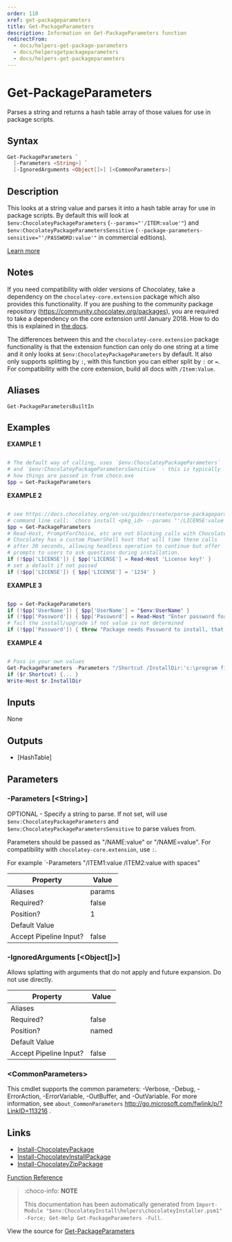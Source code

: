 ---
order: 110
xref: get-packageparameters
title: Get-PackageParameters
description: Information on Get-PackageParameters function
redirectFrom:
  - docs/helpers-get-package-parameters
  - docs/helpersgetpackageparameters
  - docs/helpers-get-packageparameters
---

# Get-PackageParameters

<!-- This documentation is automatically generated from https://github.com/chocolatey/choco/blob/master/src/chocolatey.resources/helpers/functions/Get-PackageParameters.ps1 using https://github.com/chocolatey/choco/blob/master/GenerateDocs.ps1. Contributions are welcome at the original location(s). -->

Parses a string and returns a hash table array of those values for use
in package scripts.

## Syntax

~~~powershell
Get-PackageParameters `
  [-Parameters <String>] `
  [-IgnoredArguments <Object[]>] [<CommonParameters>]
~~~

## Description

This looks at a string value and parses it into a hash table array for
use in package scripts. By default this will look at
`$env:ChocolateyPackageParameters` (`--params="'/ITEM:value'"`) and
`$env:ChocolateyPackageParametersSensitive`
(`--package-parameters-sensitive="'/PASSWORD:value'"` in commercial
editions).

[Learn more](xref:parse-package-parameters)

## Notes

If you need compatibility with older versions of Chocolatey,
take a dependency on the `chocolatey-core.extension` package which
also provides this functionality. If you are pushing to the community
package repository (https://community.chocolatey.org/packages), you are required
to take a dependency on the core extension until January 2018. How to
do this is explained in [the docs](xref:parse-package-parameters#step-3-use-core-community-extension).

The differences between this and the `chocolatey-core.extension` package
functionality is that the extension function can only do one string at a
time and it only looks at `$env:ChocolateyPackageParameters` by default.
It also only supports splitting by `:`, with this function you can
either split by `:` or `=`. For compatibility with the core extension,
build all docs with `/Item:Value`.

## Aliases

`Get-PackageParametersBuiltIn`


## Examples

 **EXAMPLE 1**

~~~powershell

# The default way of calling, uses `$env:ChocolateyPackageParameters`
# and `$env:ChocolateyPackageParametersSensitive` - this is typically
# how things are passed in from choco.exe
$pp = Get-PackageParameters
~~~

**EXAMPLE 2**

~~~powershell

# see https://docs.chocolatey.org/en-us/guides/create/parse-packageparameters-argument
# command line call: `choco install <pkg_id> --params "'/LICENSE:value'"`
$pp = Get-PackageParameters
# Read-Host, PromptForChoice, etc are not blocking calls with Chocolatey.
# Chocolatey has a custom PowerShell host that will time these calls
# after 30 seconds, allowing headless operation to continue but offer
# prompts to users to ask questions during installation.
if (!$pp['LICENSE']) { $pp['LICENSE'] = Read-Host 'License key?' }
# set a default if not passed
if (!$pp['LICENSE']) { $pp['LICENSE'] = '1234' }
~~~

**EXAMPLE 3**

~~~powershell

$pp = Get-PackageParameters
if (!$pp['UserName']) { $pp['UserName'] = "$env:UserName" }
if (!$pp['Password']) { $pp['Password'] = Read-Host "Enter password for $($pp['UserName']):" -AsSecureString}
# fail the install/upgrade if not value is not determined
if (!$pp['Password']) { throw "Package needs Password to install, that must be provided in params or in prompt." }
~~~

**EXAMPLE 4**

~~~powershell

# Pass in your own values
Get-PackageParameters -Parameters "/Shortcut /InstallDir:'c:\program files\xyz' /NoStartup" | set r
if ($r.Shortcut) {... }
Write-Host $r.InstallDir
~~~ 

## Inputs

None

## Outputs


 * [HashTable]


## Parameters

###  -Parameters [&lt;String&gt;]
OPTIONAL - Specify a string to parse. If not set, will use
`$env:ChocolateyPackageParameters` and
`$env:ChocolateyPackageParametersSensitive` to parse values from.

Parameters should be passed as "/NAME:value" or "/NAME=value". For
compatibility with `chocolatey-core.extension`, use `:`.

For example `-Parameters "/ITEM1:value /ITEM2:value with spaces"

Property               | Value
---------------------- | ------
Aliases                | params
Required?              | false
Position?              | 1
Default Value          | 
Accept Pipeline Input? | false
 
###  -IgnoredArguments [&lt;Object[]&gt;]
Allows splatting with arguments that do not apply and future expansion.
Do not use directly.

Property               | Value
---------------------- | -----
Aliases                | 
Required?              | false
Position?              | named
Default Value          | 
Accept Pipeline Input? | false
 
### &lt;CommonParameters&gt;

This cmdlet supports the common parameters: -Verbose, -Debug, -ErrorAction, -ErrorVariable, -OutBuffer, and -OutVariable. For more information, see `about_CommonParameters` http://go.microsoft.com/fwlink/p/?LinkID=113216 .


## Links

 * [Install-ChocolateyPackage](xref:install-chocolateypackage)
 * [Install-ChocolateyInstallPackage](xref:install-chocolateyinstallpackage)
 * [Install-ChocolateyZipPackage](xref:install-chocolateyzippackage)


[Function Reference](xref:powershell-reference)

> :choco-info: **NOTE**
>
> This documentation has been automatically generated from `Import-Module "$env:ChocolateyInstall\helpers\chocolateyInstaller.psm1" -Force; Get-Help Get-PackageParameters -Full`.

View the source for [Get-PackageParameters](https://github.com/chocolatey/choco/blob/master/src/chocolatey.resources/helpers/functions/Get-PackageParameters.ps1)
